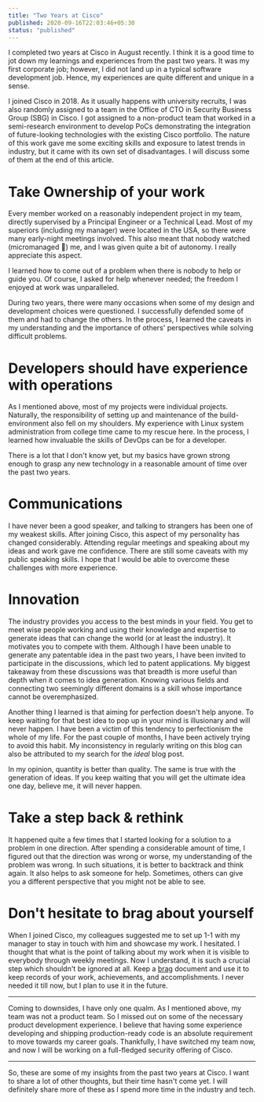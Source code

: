 ```yaml
---
title: "Two Years at Cisco"
published: 2020-09-16T22:03:46+05:30
status: "published"
---
```


I completed two years at Cisco in August recently. I think it is a good time to
jot down my learnings and experiences from the past two years. It was my first
corporate job; however, I did not land up in a typical software development job.
Hence, my experiences are quite different and unique in a sense.

I joined Cisco in 2018. As it usually happens with university recruits, I was
also randomly assigned to a team in the Office of CTO in Security Business Group
(SBG) in Cisco. I got assigned to a non-product team that worked in a
semi-research environment to develop PoCs demonstrating the integration of
future-looking technologies with the existing Cisco portfolio. The nature of
this work gave me some exciting skills and exposure to latest trends in
industry, but it came with its own set of disadvantages. I will discuss some of
them at the end of this article.

# Take Ownership of your work

Every member worked on a reasonably independent project in my team, directly
supervised by a Principal Engineer or a Technical Lead. Most of my superiors
(including my manager) were located in the USA, so there were many early-night
meetings involved. This also meant that nobody watched (micromanaged 🙊) me, and
I was given quite a bit of autonomy. I really appreciate this aspect.

I learned how to come out of a problem when there is nobody to help or guide
you. Of course, I asked for help whenever needed; the freedom I enjoyed at work
was unparalleled.

During two years, there were many occasions when some of my design and
development choices were questioned. I successfully defended some of them and
had to change the others. In the process, I learned the caveats in my
understanding and the importance of others' perspectives while solving difficult
problems.

# Developers should have experience with operations

As I mentioned above, most of my projects were individual projects. Naturally,
the responsibility of setting up and maintenance of the build-environment also
fell on my shoulders. My experience with Linux system administration from
college time came to my rescue here. In the process, I learned how invaluable
the skills of DevOps can be for a developer.

There is a lot that I don't know yet, but my basics have grown strong enough to
grasp any new technology in a reasonable amount of time over the past two years.

# Communications

I have never been a good speaker, and talking to strangers has been one of my
weakest skills. After joining Cisco, this aspect of my personality has changed
considerably. Attending regular meetings and speaking about my ideas and work
gave me confidence. There are still some caveats with my public speaking skills.
I hope that I would be able to overcome these challenges with more experience.

# Innovation

The industry provides you access to the best minds in your field. You get to
meet wise people working and using their knowledge and expertise to generate
ideas that can change the world (or at least the industry). It motivates you to
compete with them. Although I have been unable to generate any patentable idea
in the past two years, I have been invited to participate in the discussions,
which led to patent applications. My biggest takeaway from these discussions was
that breadth is more useful than depth when it comes to idea generation. Knowing
various fields and connecting two seemingly different domains is a skill whose
importance cannot be overemphasized.

Another thing I learned is that aiming for perfection doesn't help anyone. To
keep waiting for that best idea to pop up in your mind is illusionary and will
never happen. I have been a victim of this tendency to perfectionism the whole
of my life. For the past couple of months, I have been actively trying to avoid
this habit. My inconsistency in regularly writing on this blog can also be
attributed to my search for the _ideal_ blog post.

In my opinion, quantity is better than quality. The same is true with the
generation of ideas. If you keep waiting that you will get the ultimate idea one
day, believe me, it will never happen.

# Take a step back & rethink

It happened quite a few times that I started looking for a solution to a problem
in one direction. After spending a considerable amount of time, I figured out
that the direction was wrong or worse, my understanding of the problem was
wrong. In such situations, it is better to backtrack and think again. It also
helps to ask someone for help. Sometimes, others can give you a different
perspective that you might not be able to see.

# Don't hesitate to brag about yourself

When I joined Cisco, my colleagues suggested me to set up 1-1 with my manager to
stay in touch with him and showcase my work. I hesitated. I thought that what is
the point of talking about my work when it is visible to everybody through
weekly meetings. Now I understand, it is such a crucial step which shouldn't be
ignored at all. Keep a [brag](https://jvns.ca/blog/brag-documents/) document and
use it to keep records of your work, achievements, and accomplishments. I never
needed it till now, but I plan to use it in the future.

---

Coming to downsides, I have only one qualm. As I mentioned above, my team was
not a product team. So I missed out on some of the necessary product development
experience. I believe that having some experience developing and shipping
production-ready code is an absolute requirement to move towards my career
goals. Thankfully, I have switched my team now, and now I will be working on a
full-fledged security offering of Cisco.

---

So, these are some of my insights from the past two years at Cisco. I want to
share a lot of other thoughts, but their time hasn't come yet. I will definitely
share more of these as I spend more time in the industry and tech.
